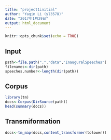```yaml
---
title: "project1initial"
author: "Yaqin Li (yl3578)"
date: "2017年1月29日"
output: html_document
---
```


```r
knitr::opts_chunk$set(echo = TRUE)
```

## Input

```r
path<-file.path(".","data","InauguralSpeeches")
filenames<-dir(path)
speeches.number<-length(dir(path))
```

## Corpus
```r
library(tm)
docs<-Corpus(DirSource(path))
head(summary(docs))
```

## Transmiformation

```r
docs<-tm_map(docs,content_transformer(tolower))

```







